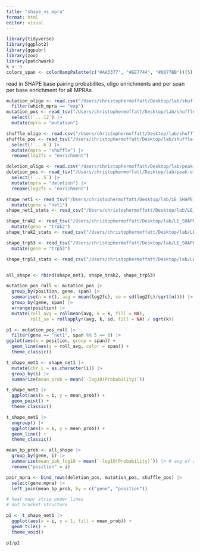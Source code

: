 ```yaml
---
title: "shape_vs_mpra"
format: html
editor: visual
---
```


```r
library(tidyverse)
library(ggplot2)
library(ggpubr)
library(zoo)
library(patchwork)
k <- 5
colors_span <- colorRampPalette(c("#AA3377", "#EE7744", "#0077BB"))(5) 
```

read in SHAPE base pairing probabilites, oligo enrichments and per span per base enrichment for all MPRAs
```r
mutation_oligo <- read.csv("/Users/christophermoffatt/Desktop/lab/shuffle-mutation-mpra/mutation_MPRA_gfp_fc.csv") |>
  filter(which_mpra == "exp")
mutation_pos <- read_tsv("/Users/christophermoffatt/Desktop/lab/shuffle-mutation-mpra/l2fc_by_mutation_window.tsv", show_col_types = FALSE)|>
  select(!`...12`) |>
  mutate(mpra = "mutation")

shuffle_oligo <- read.csv("/Users/christophermoffatt/Desktop/lab/shuffle-mutation-mpra/gfp_norm_shuffle_fc.csv")
shuffle_pos <- read_tsv("/Users/christophermoffatt/Desktop/lab/shuffle-mutation-mpra/l2fc_by_shuffle_window.tsv", show_col_types = FALSE)|>
  select(!`...6`) |>
  mutate(mpra = "shuffle") |>
  rename(log2fc = "enrichment")

deletion_oligo <- read.csv("/Users/christophermoffatt/Desktop/lab/peak-oligo/gfp_l2fc_less_count.txt")
deletion_pos <- read_tsv("/Users/christophermoffatt/Desktop/lab/peak-oligo/excluding_base_enrichment_less_count.txt", show_col_types = FALSE) |>
  select(!`...5`) |>
  mutate(mpra = "deletion") |>
  rename(log2fc = "enrichment")

shape_net1 <- read_tsv("/Users/christophermoffatt/Desktop/lab/LE_SHAPE_Summary/LE_SHAPE_Summary_2/Pairing_Probabilities/Net1_LE_prob.dp", skip = 1, show_col_types = FALSE) |> # first line is just `300`, which throws off the parsing, so just skip
  mutate(gene = "net1")
shape_net1_stats <- read_csv("/Users/christophermoffatt/Desktop/lab/LE_SHAPE_Summary/LE_SHAPE_Summary_2/Zscore_analysis/Net1_Sig_Diffs.csv")

shape_trak2 <- read_tsv("/Users/christophermoffatt/Desktop/lab/LE_SHAPE_Summary/LE_SHAPE_Summary_2/Pairing_Probabilities/Trak2_LE_prob.dp", skip = 1, show_col_types = FALSE) |>
  mutate(gene = "trak2")
shape_trak2_stats <- read_csv("/Users/christophermoffatt/Desktop/lab/LE_SHAPE_Summary/LE_SHAPE_Summary_2/Zscore_analysis/Trak2_Sig_Diffs.csv")

shape_trp53 <- read_tsv("/Users/christophermoffatt/Desktop/lab/LE_SHAPE_Summary/LE_SHAPE_Summary_2/Pairing_Probabilities/trp53inp2_LE_prob.dp", skip = 1, show_col_types = FALSE) |>
  mutate(gene = "trp53")

shape_trp53_stats <- read_csv("/Users/christophermoffatt/Desktop/lab/LE_SHAPE_Summary/LE_SHAPE_Summary_2/Zscore_analysis/trp53inp2_Sig_Diffs.csv")


all_shape <- rbind(shape_net1, shape_trak2, shape_trp53)
```

```r
mutation_pos_roll <- mutation_pos |>
  group_by(position, gene, span) |>
  summarise(n = n(), avg = mean(log2fc), se = sd(log2fc)/sqrt(n())) |>
  group_by(gene, span) |>
  arrange(position) |>
  mutate(roll_avg = rollmean(avg, k = k, fill = NA),
         roll_se = rollapplyr(avg, k, sd, fill = NA) / sqrt(k))

p1 <- mutation_pos_roll |>
  filter(gene == "net1", span %% 5 == 0) |>
ggplot(aes(x = position, group = span)) +
  geom_line(aes(y = roll_avg, color = span)) +
  theme_classic()
```

```r
t_shape_net1 <- shape_net1 |>
  mutate(chr_i = as.character(i)) |>
  group_by(i) |>
  summarize(mean_prob = mean(`-log10(Probability)`))

t_shape_net1 |>
  ggplot(aes(x = i, y = mean_prob)) +
  geom_point() +
  theme_classic()

t_shape_net1 |>
  ungroup() |>
  ggplot(aes(x = i, y = mean_prob)) +
  geom_line() +
  theme_classic()
```

```r
mean_bp_prob <- all_shape |>
  group_by(gene, i) |>
  summarise(mean_pob_log10 = mean(`-log10(Probability)`)) |> # avg of a given nt pairing with any other nt
  rename("position" = i)

pair_mpra <- bind_rows(deletion_pos, mutation_pos, shuffle_pos) |>
  select(gene:mpra) |>
  left_join(mean_bp_prob, by = c("gene", "position"))

# heat map/ strip under lines
# dot bracket structure
```


```r
p2 <- t_shape_net1 |>
  ggplot(aes(x = i, y = 1, fill = mean_prob)) +
  geom_tile() +
  theme_void()

p1/p2
```


